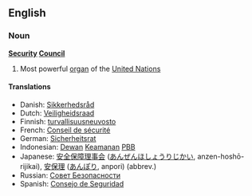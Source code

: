 ==English==
===Noun===
'''[[Security]] [[Council]]'''

#Most powerful [[organ]] of the [[United Nations]]

====Translations====
*Danish: [[Sikkerhedsråd]]
*Dutch: [[Veiligheidsraad]]
*Finnish: [[turvallisuusneuvosto]]
*French: [[Conseil de sécurité]]
*German: [[Sicherheitsrat]]
*Indonesian: [[Dewan]] [[aman|Keamanan]] [[PBB]]
*Japanese: [[安全保障理事会]] ([[あんぜんほしょうりじかい]], anzen-hoshō-rijikai), [[安保理]]  ([[あんぽり]], anpori) (abbrev.)
*Russian: [[Совет Безопасности]]
*Spanish: [[Consejo de Seguridad]]